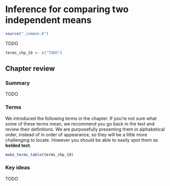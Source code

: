 # Inference for comparing two independent means

```r
source("_common.R")
```

::: chapterintro
TODO
:::

```r
terms_chp_19 <- c("TODO")
```

## Chapter review {#chp19-review}

### Summary {-}

::: {.underconstruction}
TODO
:::

### Terms {-}

We introduced the following terms in the chapter. If you're not sure what some of these terms mean, we recommend you go back in the text and review their definitions. We are purposefully presenting them in alphabetical order, instead of in order of appearance, so they will be a little more challenging to locate. However you should be able to easily spot them as **bolded text**.

```r
make_terms_table(terms_chp_19)
```

### Key ideas {-}

::: {.underconstruction}
TODO
:::

